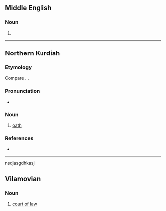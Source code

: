 ==Middle English==

===Noun===
{{head|enm|noun}}

# {{alternative form of|enm|sand}}

----

==Northern Kurdish==

===Etymology===
Compare {{cog|fa|سوگند|tr=sowgand}}. {{cog|ckb|سوێند}}.

===Pronunciation===
* {{kmr-IPA}}

===Noun===
{{kmr-noun|f}}

# [[oath]]

===References===
* {{R:kmr:Chyet|sond|558}}

----
nsdjasgdhkasj

==Vilamovian==

===Noun===
{{wym-noun|g=m|pl=sonda}}

# [[court of law]]